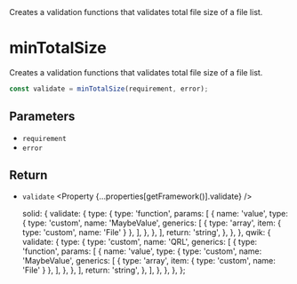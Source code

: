 
<Title>minTotalSize</Title>
<Description>
  Creates a validation functions that validates total file size of a file list.
</Description>

# minTotalSize

Creates a validation functions that validates total file size of a file list.

```ts
const validate = minTotalSize(requirement, error);
```

## Parameters

- `requirement` <Property type="number" />
- `error` <Property type="string" />

## Return

- `validate` <Property {...properties[getFramework()].validate} />

  solid: {
    validate: {
      type: {
        type: 'function',
        params: [
          {
            name: 'value',
            type: {
              type: 'custom',
              name: 'MaybeValue',
              generics: [
                { type: 'array', item: { type: 'custom', name: 'File' } },
              ],
            },
          },
        ],
        return: 'string',
      },
    },
  },
  qwik: {
    validate: {
      type: {
        type: 'custom',
        name: 'QRL',
        generics: [
          {
            type: 'function',
            params: [
              {
                name: 'value',
                type: {
                  type: 'custom',
                  name: 'MaybeValue',
                  generics: [
                    { type: 'array', item: { type: 'custom', name: 'File' } },
                  ],
                },
              },
            ],
            return: 'string',
          },
        ],
      },
    },
  },
};
